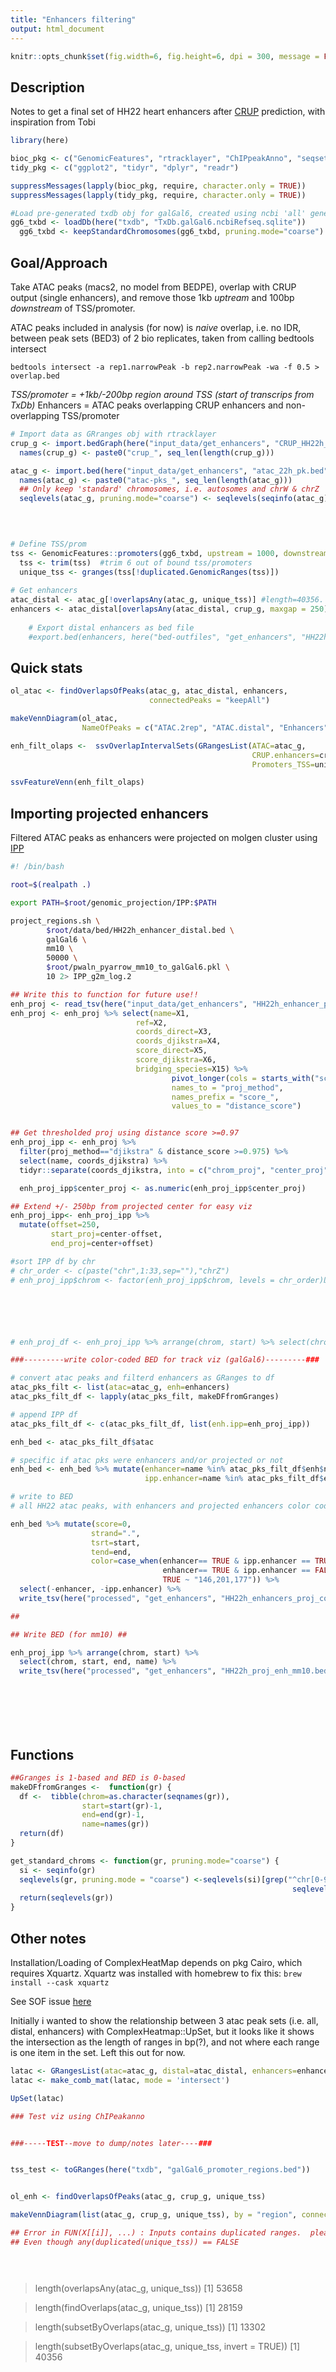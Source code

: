 ```yaml
---
title: "Enhancers filtering"
output: html_document
---
```


```r
knitr::opts_chunk$set(fig.width=6, fig.height=6, dpi = 300, message = FALSE)

```

## Description

Notes to get a final set of HH22 heart enhancers after [CRUP](https://github.com/VerenaHeinrich/CRUP)
prediction, with inspiration from Tobi

```r

library(here)

bioc_pkg <- c("GenomicFeatures", "rtracklayer", "ChIPpeakAnno", "seqsetvis")
tidy_pkg <- c("ggplot2", "tidyr", "dplyr", "readr")

suppressMessages(lapply(bioc_pkg, require, character.only = TRUE)) 
suppressMessages(lapply(tidy_pkg, require, character.only = TRUE))

#Load pre-generated txdb obj for galGal6, created using ncbi 'all' gene sets to include not-yet curated mef2c
gg6_txbd <- loadDb(here("txdb", "TxDb.galGal6.ncbiRefseq.sqlite"))
  gg6_txbd <- keepStandardChromosomes(gg6_txbd, pruning.mode="coarse")


```

## Goal/Approach
Take ATAC peaks (macs2, no model from BEDPE), overlap with CRUP output (single enhancers), and remove those 1kb *uptream* and 100bp *downstream* of TSS/promoter.

ATAC peaks included in analysis (for now) is _naive_ overlap, i.e. no IDR, between peak sets (BED3) of 2 bio replicates, taken from calling bedtools intersect

`bedtools intersect -a rep1.narrowPeak -b rep2.narrowPeak -wa -f 0.5 > overlap.bed`

*TSS/promoter = +1kb/-200bp region around TSS (start of transcrips from TxDb)
*Enhancers = ATAC peaks overlapping CRUP enhancers and non-overlapping TSS/promoter 

```r

# Import data as GRranges obj with rtracklayer
crup_g <- import.bedGraph(here("input_data/get_enhancers", "CRUP_HH22h_r1.bedGraph"))
  names(crup_g) <- paste0("crup_", seq_len(length(crup_g)))

atac_g <- import.bed(here("input_data/get_enhancers", "atac_22h_pk.bed"))
  names(atac_g) <- paste0("atac-pks_", seq_len(length(atac_g)))
  ## Only keep 'standard' chromosomes, i.e. autosomes and chrW & chrZ
  seqlevels(atac_g, pruning.mode="coarse") <- seqlevels(seqinfo(atac_g))[grep("^chr[0-9]{,2}$|chrW$|chrZ$", seqlevels(seqinfo(atac_g)))]

  
  

# Define TSS/prom
tss <- GenomicFeatures::promoters(gg6_txbd, upstream = 1000, downstream = 100)
  tss <- trim(tss)  #trim 6 out of bound tss/promoters
  unique_tss <- granges(tss[!duplicated.GenomicRanges(tss)])
  
# Get enhancers
atac_distal <- atac_g[!overlapsAny(atac_g, unique_tss)] #length=40356. 40197(std chrom)
enhancers <- atac_distal[overlapsAny(atac_distal, crup_g, maxgap = 250)] #6236(gap=250)
    
    # Export distal enhancers as bed file
    #export.bed(enhancers, here("bed-outfiles", "get_enhancers", "HH22h_enhancer_distal_standard_chrom.bed"))

```

## Quick stats

```r

ol_atac <- findOverlapsOfPeaks(atac_g, atac_distal, enhancers, 
                               connectedPeaks = "keepAll")

makeVennDiagram(ol_atac, 
                NameOfPeaks = c("ATAC.2rep", "ATAC.distal", "Enhancers"))

enh_filt_olaps <-  ssvOverlapIntervalSets(GRangesList(ATAC=atac_g, 
                                                      CRUP.enhancers=crup_g, 
                                                      Promoters_TSS=unique_tss))

ssvFeatureVenn(enh_filt_olaps)

```



## Importing projected enhancers

Filtered ATAC peaks as enhancers were projected on molgen cluster using [IPP](https://github.molgen.mpg.de/zehnder/genomic_projection.git)

```bash
#! /bin/bash

root=$(realpath .)

export PATH=$root/genomic_projection/IPP:$PATH

project_regions.sh \
        $root/data/bed/HH22h_enhancer_distal.bed \
        galGal6 \
        mm10 \
        50000 \
        $root/pwaln_pyarrow_mm10_to_galGal6.pkl \
        10 2> IPP_g2m_log.2
```

```r

## Write this to function for future use!!
enh_proj <- read_tsv(here("input_data/get_enhancers", "HH22h_enhancer_proj.bed"), col_names = FALSE)
enh_proj <- enh_proj %>% select(name=X1, 
                            ref=X2, 
                            coords_direct=X3,
                            coords_djikstra=X4,
                            score_direct=X5, 
                            score_djikstra=X6,
                            bridging_species=X15) %>% 
                                    pivot_longer(cols = starts_with("score"), 
                                    names_to = "proj_method", 
                                    names_prefix = "score_", 
                                    values_to = "distance_score")


## Get thresholded proj using distance score >=0.97
enh_proj_ipp <- enh_proj %>% 
  filter(proj_method=="djikstra" & distance_score >=0.975) %>%
  select(name, coords_djikstra) %>% 
  tidyr::separate(coords_djikstra, into = c("chrom_proj", "center_proj"), sep = ":")

  enh_proj_ipp$center_proj <- as.numeric(enh_proj_ipp$center_proj)

## Extend +/- 250bp from projected center for easy viz
enh_proj_ipp<- enh_proj_ipp %>% 
  mutate(offset=250,  
         start_proj=center-offset, 
         end_proj=center+offset)

#sort IPP df by chr
# chr_order <- c(paste("chr",1:33,sep=""),"chrZ")
# enh_proj_ipp$chrom <- factor(enh_proj_ipp$chrom, levels = chr_order)ß







```


```r
# enh_proj_df <- enh_proj_ipp %>% arrange(chrom, start) %>% select(chrom, start, end, name) #sort bed

###---------write color-coded BED for track viz (galGal6)---------###  

# convert atac peaks and filterd enhancers as GRanges to df
atac_pks_filt <- list(atac=atac_g, enh=enhancers)
atac_pks_filt_df <- lapply(atac_pks_filt, makeDFfromGranges)

# append IPP df
atac_pks_filt_df <- c(atac_pks_filt_df, list(enh.ipp=enh_proj_ipp))

enh_bed <- atac_pks_filt_df$atac

# specific if atac pks were enhancers and/or projected or not 
enh_bed <- enh_bed %>% mutate(enhancer=name %in% atac_pks_filt_df$enh$name, 
                              ipp.enhancer=name %in% atac_pks_filt_df$enh.ipp$name)

# write to BED 
# all HH22 atac peaks, with enhancers and projected enhancers color coded 

enh_bed %>% mutate(score=0, 
                  strand=".", 
                  tsrt=start, 
                  tend=end, 
                  color=case_when(enhancer== TRUE & ipp.enhancer == TRUE ~ "87,31,78", 
                                  enhancer== TRUE & ipp.enhancer == FALSE ~ "79,117,155",
                                  TRUE ~ "146,201,177")) %>% 
  select(-enhancer, -ipp.enhancer) %>% 
  write_tsv(here("processed", "get_enhancers", "HH22h_enhancers_proj_colored.bed"), col_names = FALSE)

##

## Write BED (for mm10) ##

enh_proj_ipp %>% arrange(chrom, start) %>% 
  select(chrom, start, end, name) %>% 
  write_tsv(here("processed", "get_enhancers", "HH22h_proj_enh_mm10.bed"), col_names = FALSE)








```




## Functions

```r

##Granges is 1-based and BED is 0-based
makeDFfromGranges <-  function(gr) {
  df <-  tibble(chrom=as.character(seqnames(gr)),
                start=start(gr)-1,
                end=end(gr)-1, 
                name=names(gr))
  return(df)
}

get_standard_chroms <- function(gr, pruning.mode="coarse") {
  si <- seqinfo(gr)
  seqlevels(gr, pruning.mode = "coarse") <-seqlevels(si)[grep("^chr[0-9]{,2}$|chrX$|chrZ$",
                                                               seqlevels(si))]
  return(seqlevels(gr))
}
```



## Other notes

Installation/Loading of ComplexHeatMap depends on pkg Cairo, which requires Xquartz.
Xquartz was installed with homebrew to fix this:
`brew install --cask xquartz`

See SOF issue [here](https://stackoverflow.com/questions/38952427/include-cairo-r-on-a-mac)

Initially i wanted to show the relationship between 3 atac peak sets (i.e. all, distal, enhancers) with ComplexHeatmap::UpSet, but it looks like it shows the intersection as the length of ranges in bp(?), and not where each range is one item in the set. Left this out for now. 
```r

latac <- GRangesList(atac=atac_g, distal=atac_distal, enhancers=enhancers)
latac <- make_comb_mat(latac, mode = 'intersect')

UpSet(latac)

### Test viz using ChIPeakanno


###-----TEST--move to dump/notes later----###


tss_test <- toGRanges(here("txdb", "galGal6_promoter_regions.bed"))


ol_enh <- findOverlapsOfPeaks(atac_g, crup_g, unique_tss)

makeVennDiagram(list(atac_g, crup_g, unique_tss), by = "region", connectedPeaks = "keepAll")

## Error in FUN(X[[i]], ...) : Inputs contains duplicated ranges.  please recheck your inputs.
## Even though any(duplicated(unique_tss)) == FALSE


            
```

> length(overlapsAny(atac_g, unique_tss))
[1] 53658

> length(findOverlaps(atac_g, unique_tss))
[1] 28159

> length(subsetByOverlaps(atac_g, unique_tss))
[1] 13302

> length(subsetByOverlaps(atac_g, unique_tss, invert = TRUE))
[1] 40356
